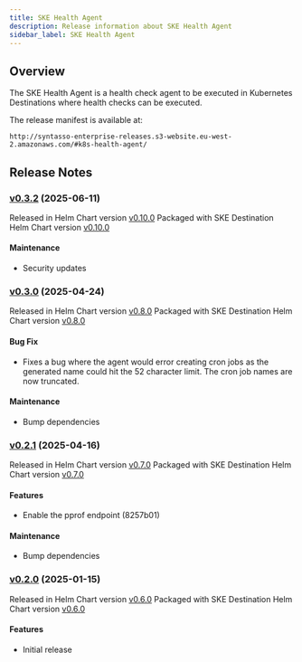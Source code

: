 ```yaml
---
title: SKE Health Agent
description: Release information about SKE Health Agent
sidebar_label: SKE Health Agent
---
```


## Overview

The SKE Health Agent is a health check agent to be executed in Kubernetes Destinations where health checks can be executed.

The release manifest is available at:

```
http://syntasso-enterprise-releases.s3-website.eu-west-2.amazonaws.com/#k8s-health-agent/
```

## Release Notes

### [v0.3.2](http://syntasso-enterprise-releases.s3-website.eu-west-2.amazonaws.com/#k8s-health-agent/v0.3.2/) (2025-06-11)

Released in Helm Chart version [v0.10.0](http://syntasso-enterprise-releases.s3-website.eu-west-2.amazonaws.com/#k8s-health-agent-helm-chart/0.10.0/)
Packaged with SKE Destination Helm Chart version [v0.10.0](http://syntasso-enterprise-releases.s3-website.eu-west-2.amazonaws.com/#ske-destination-helm-chart/0.10.0/)

#### Maintenance

* Security updates

### [v0.3.0](http://syntasso-enterprise-releases.s3-website.eu-west-2.amazonaws.com/#k8s-health-agent/v0.3.0/) (2025-04-24)

Released in Helm Chart version [v0.8.0](http://syntasso-enterprise-releases.s3-website.eu-west-2.amazonaws.com/#k8s-health-agent-helm-chart/0.8.0/)
Packaged with SKE Destination Helm Chart version [v0.8.0](http://syntasso-enterprise-releases.s3-website.eu-west-2.amazonaws.com/#ske-destination-helm-chart/0.8.0/)

#### Bug Fix

* Fixes a bug where the agent would error creating cron jobs as the generated name could hit the 52 character limit. The cron job names are now truncated.

#### Maintenance

* Bump dependencies

### [v0.2.1](http://syntasso-enterprise-releases.s3-website.eu-west-2.amazonaws.com/#k8s-health-agent/v0.2.1/) (2025-04-16)

Released in Helm Chart version [v0.7.0](http://syntasso-enterprise-releases.s3-website.eu-west-2.amazonaws.com/#k8s-health-agent-helm-chart/0.7.0/)
Packaged with SKE Destination Helm Chart version [v0.7.0](http://syntasso-enterprise-releases.s3-website.eu-west-2.amazonaws.com/#ske-destination-helm-chart/0.7.0/)

#### Features

* Enable the pprof endpoint (8257b01)

#### Maintenance

* Bump dependencies

### [v0.2.0](http://syntasso-enterprise-releases.s3-website.eu-west-2.amazonaws.com/#k8s-health-agent/v0.2.0/) (2025-01-15)

Released in Helm Chart version [v0.6.0](http://syntasso-enterprise-releases.s3-website.eu-west-2.amazonaws.com/#k8s-health-agent-helm-chart/0.6.0/)
Packaged with SKE Destination Helm Chart version [v0.6.0](http://syntasso-enterprise-releases.s3-website.eu-west-2.amazonaws.com/#ske-destination-helm-chart/)

#### Features

* Initial release
